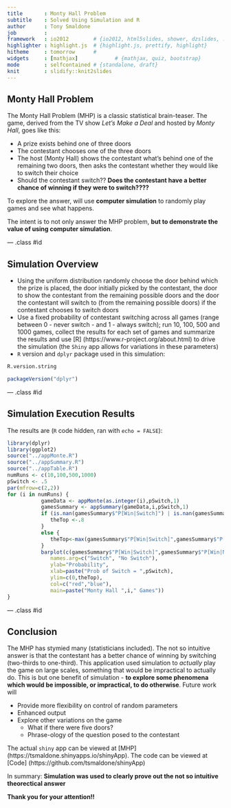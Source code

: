 ```yaml
---
title       : Monty Hall Problem
subtitle    : Solved Using Simulation and R
author      : Tony Smaldone
job         : 
framework   : io2012        # {io2012, html5slides, shower, dzslides, ...}
highlighter : highlight.js  # {highlight.js, prettify, highlight}
hitheme     : tomorrow      # 
widgets     : [mathjax]            # {mathjax, quiz, bootstrap}
mode        : selfcontained # {standalone, draft}
knit        : slidify::knit2slides
---
```


## Monty Hall Problem 

The Monty Hall Problem (MHP) is a classic statistical brain-teaser. The game, derived from the TV show *Let's
Make a Deal* and hosted by *Monty Hall*, goes like this:

* A prize exists behind one of three doors
* The contestant chooses one of the three doors
* The host (Monty Hall) shows the contestant what's behind one of the remaining two doors, then asks
the contestant whether they would like to switch their choice  
* Should the contestant switch?? **Does the contestant have a better chance of winning if they were to switch????**

To explore the answer, will use **computer simulation** to randomly play games and see what happens.

The intent is to not only answer the MHP problem, **but to demonstrate the value of using computer simulation**.

--- .class #id 

## Simulation Overview

* Using the uniform distribution randomly choose the door behind which the prize is placed, the door initially picked by the contestant, the door to show the contestant from the remaining possible doors and the door the contestant will switch to (from the remaining possible doors) if the contestant chooses to switch doors
* Use a fixed probability of contestant switching across all games (range between 0 - never switch - and 1 - always switch); run 10, 100, 500 and 1000 games, collect the results for each set of games and summarize the results and use [R] (https://www.r-project.org/about.html) to drive the simulation (the `Shiny` app allows for variations in these parameters)
* `R` version and `dplyr` package used in this simulation:

```r
R.version.string
```

```r
packageVersion("dplyr")
```


--- .class #id

## Simulation Execution Results

The results are (`R` code hidden, ran with `echo = FALSE`):

```r
library(dplyr)
library(ggplot2)
source("../appMonte.R")
source("../appSummary.R")
source("../appTable.R")
numRuns <- c(10,100,500,1000)
pSwitch <- .5
par(mfrow=c(2,2))
for (i in numRuns) {
           gameData <- appMonte(as.integer(i),pSwitch,1)
           gamesSummary <- appSummary(gameData,i,pSwitch,1)
           if (is.nan(gamesSummary$"P[Win|Switch]") | is.nan(gamesSummary$"P[Win|No Switch]")) {
              theTop <-.8
           }
           else {
              theTop<-max(gamesSummary$"P[Win|Switch]",gamesSummary$"P[Win|No Switch]") + .2
           }
           barplot(c(gamesSummary$"P[Win|Switch]",gamesSummary$"P[Win|No Switch]"),
              names.arg=c("Switch", "No Switch"),
              ylab="Probability",
              xlab=paste("Prob of Switch = ",pSwitch),
              ylim=c(0,theTop),
              col=c("red","blue"),
              main=paste("Monty Hall ",i," Games"))
}
```

--- .class #id

## Conclusion

The MHP has stymied many (statisticians included). The not so intuitive answer is that the contestant has a better chance of winning by switching (two-thirds to one-third). This application used simulation to *actually* play the game on large scales, something that would be impractical to actually do. This is but one benefit of simulation - **to explore some phenomena which would be impossible, or impractical, to do otherwise**. Future work will 

* Provide more flexibility on control of random parameters
* Enhanced output
* Explore other variations on the game 
  * What if there were five doors? 
  * Phrase-ology of the question posed to the contestant

The actual `shiny` app can be viewed at [MHP] (https://tsmaldone.shinyapps.io/shinyApp). The code can be viewed at [Code] (https://github.com/tsmaldone/shinyApp)

In summary: **Simulation was used to clearly prove out the not so intuitive theorectical answer**

**Thank you for your attention!!**

